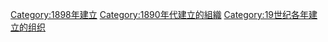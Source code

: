 {{Cat topic in year| topic=建立的組織| year=1898}}
[[Category:1898年建立|Category:1898年建立]]
[[Category:1890年代建立的組織|Category:1890年代建立的組織]]
[[Category:19世纪各年建立的组织|Category:19世纪各年建立的组织]]